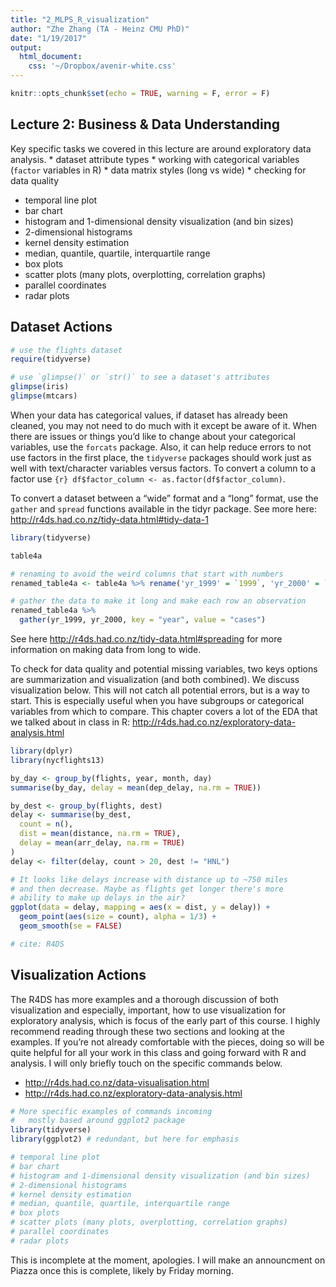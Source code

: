 ```yaml
---
title: "2_MLPS_R_visualization"
author: "Zhe Zhang (TA - Heinz CMU PhD)"
date: "1/19/2017"
output: 
  html_document:
    css: '~/Dropbox/avenir-white.css'
---
```


```r
knitr::opts_chunk$set(echo = TRUE, warning = F, error = F)
```

## Lecture 2: Business & Data Understanding

Key specific tasks we covered in this lecture are around exploratory data analysis.
* dataset attribute types
* working with categorical variables (`factor` variables in R)
* data matrix styles (long vs wide)
* checking for data quality 

* temporal line plot
* bar chart
* histogram and 1-dimensional density visualization (and bin sizes)
* 2-dimensional histograms
* kernel density estimation
* median, quantile, quartile, interquartile range
* box plots
* scatter plots (many plots, overplotting, correlation graphs)
* parallel coordinates
* radar plots

## Dataset Actions

```r
# use the flights dataset
require(tidyverse)

# use `glimpse()` or `str()` to see a dataset's attributes
glimpse(iris)
glimpse(mtcars)
```

When your data has categorical values, if dataset has already been cleaned, you may not need to do much with it except be aware of it. When there are issues or things you'd like to change about your categorical variables, use the `forcats` package. Also, it can help reduce errors to not use factors in the first place, the `tidyverse` packages should work just as well with text/character variables versus factors. To convert a column to a factor use `{r} df$factor_column <- as.factor(df$factor_column)`.

To convert a dataset between a "wide" format and a "long" format, use the `gather` and `spread` functions available in the tidyr package. See more here: <http://r4ds.had.co.nz/tidy-data.html#tidy-data-1>

```r
library(tidyverse)

table4a

# renaming to avoid the weird columns that start with numbers
renamed_table4a <- table4a %>% rename('yr_1999' = `1999`, 'yr_2000' = `2000`)

# gather the data to make it long and make each row an observation
renamed_table4a %>% 
  gather(yr_1999, yr_2000, key = "year", value = "cases")
```

See here <http://r4ds.had.co.nz/tidy-data.html#spreading> for more information on making data from long to wide.

To check for data quality and potential missing variables, two keys options are summarization and visualization (and both combined). We discuss visualization below. This will not catch all potential errors, but is a way to start. This is especially useful when you have subgroups or categorical variables from which to compare. This chapter covers a lot of the EDA that we talked about in class in R: <http://r4ds.had.co.nz/exploratory-data-analysis.html>

```r
library(dplyr)
library(nycflights13)

by_day <- group_by(flights, year, month, day)
summarise(by_day, delay = mean(dep_delay, na.rm = TRUE))

by_dest <- group_by(flights, dest)
delay <- summarise(by_dest,
  count = n(),
  dist = mean(distance, na.rm = TRUE),
  delay = mean(arr_delay, na.rm = TRUE)
)
delay <- filter(delay, count > 20, dest != "HNL")

# It looks like delays increase with distance up to ~750 miles 
# and then decrease. Maybe as flights get longer there's more 
# ability to make up delays in the air?
ggplot(data = delay, mapping = aes(x = dist, y = delay)) +
  geom_point(aes(size = count), alpha = 1/3) +
  geom_smooth(se = FALSE)

# cite: R4DS
```


## Visualization Actions

The R4DS has more examples and a thorough discussion of both visualization and especially, important, how to use visualization for exploratory analysis, which is focus of the early part of this course. I highly recommend reading through these two sections and looking at the examples. If you're not already comfortable with the pieces, doing so will be quite helpful for all your work in this class and going forward with R and analysis. I will only briefly touch on the specific commands below.

* <http://r4ds.had.co.nz/data-visualisation.html>
* <http://r4ds.had.co.nz/exploratory-data-analysis.html>

```r
# More specific examples of commands incoming
#   mostly based around ggplot2 package
library(tidyverse)
library(ggplot2) # redundant, but here for emphasis

# temporal line plot
# bar chart
# histogram and 1-dimensional density visualization (and bin sizes)
# 2-dimensional histograms
# kernel density estimation
# median, quantile, quartile, interquartile range
# box plots
# scatter plots (many plots, overplotting, correlation graphs)
# parallel coordinates
# radar plots
```

This is incomplete at the moment, apologies. I will make an announcment on Piazza once this is complete, likely by Friday morning.
